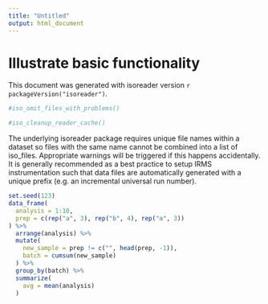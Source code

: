 ```yaml
---
title: "Untitled"
output: html_document
---
```


# Illustrate basic functionality


This document was generated with isoreader version `r packageVersion("isoreader")`.


```r
#iso_omit_files_with_problems()
```

```r
#iso_cleanup_reader_cache()
```

The underlying isoreader package requires unique file names within a dataset so files with the same name cannot be combined into a list of iso_files. Appropriate warnings will be triggered if this happens accidentally. It is generally recommended as a best practice to setup IRMS instrumentation such that data files are automatically generated with a unique prefix (e.g. an incremental universal run number).



```r
set.seed(123)
data_frame(
  analysis = 1:10,
  prep = c(rep("a", 3), rep("b", 4), rep("a", 3))
) %>% 
  arrange(analysis) %>% 
  mutate(
    new_sample = prep != c("", head(prep, -1)),
    batch = cumsum(new_sample)
  ) %>% 
  group_by(batch) %>% 
  summarize(
    avg = mean(analysis)
  )
```

